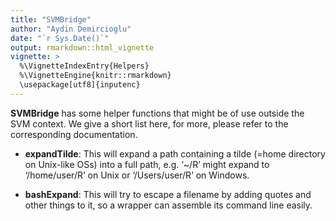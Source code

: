 ```yaml
---
title: "SVMBridge"
author: "Aydin Demircioglu"
date: "`r Sys.Date()`"
output: rmarkdown::html_vignette
vignette: >
  %\VignetteIndexEntry{Helpers}
  %\VignetteEngine{knitr::rmarkdown}
  \usepackage[utf8]{inputenc}
---
```



**SVMBridge** has some helper functions that might be of use outside the SVM context. We give a short list here, for more, please refer to the corresponding documentation.

- **expandTilde**: This will expand a path containing a tilde (=home directory on Unix-like OSs) into a full path, e.g. '~/R' might expand to '/home/user/R' on Unix or '/Users/user/R' on Windows.

- **bashExpand**: This will try to escape a filename by adding quotes and other things to it, so a wrapper can assemble its command line easily.


